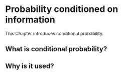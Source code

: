 # Probability conditioned on information {#conditional-probability}

This Chapter introduces conditional probability.

## What is conditional probability?

## Why is it used?